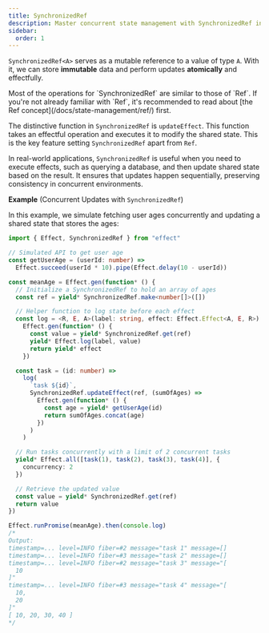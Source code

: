 ```yaml
---
title: SynchronizedRef
description: Master concurrent state management with SynchronizedRef in Effect, a mutable reference that supports atomic, effectful updates to shared state in concurrent environments.
sidebar:
  order: 1
---
```



`SynchronizedRef<A>` serves as a mutable reference to a value of type `A`.
With it, we can store **immutable** data and perform updates **atomically** and effectfully.

<Aside type="tip" title="Learn Ref First">
  Most of the operations for `SynchronizedRef` are similar to those of
  `Ref`. If you're not already familiar with `Ref`, it's recommended to
  read about [the Ref concept](/docs/state-management/ref/) first.
</Aside>

The distinctive function in `SynchronizedRef` is `updateEffect`.
This function takes an effectful operation and executes it to modify the shared state.
This is the key feature setting `SynchronizedRef` apart from `Ref`.

In real-world applications, `SynchronizedRef` is useful when you need to execute effects, such as querying a database, and then update shared state based on the result. It ensures that updates happen sequentially, preserving consistency in concurrent environments.

**Example** (Concurrent Updates with `SynchronizedRef`)

In this example, we simulate fetching user ages concurrently and updating a shared state that stores the ages:

```ts twoslash
import { Effect, SynchronizedRef } from "effect"

// Simulated API to get user age
const getUserAge = (userId: number) =>
  Effect.succeed(userId * 10).pipe(Effect.delay(10 - userId))

const meanAge = Effect.gen(function* () {
  // Initialize a SynchronizedRef to hold an array of ages
  const ref = yield* SynchronizedRef.make<number[]>([])

  // Helper function to log state before each effect
  const log = <R, E, A>(label: string, effect: Effect.Effect<A, E, R>) =>
    Effect.gen(function* () {
      const value = yield* SynchronizedRef.get(ref)
      yield* Effect.log(label, value)
      return yield* effect
    })

  const task = (id: number) =>
    log(
      `task ${id}`,
      SynchronizedRef.updateEffect(ref, (sumOfAges) =>
        Effect.gen(function* () {
          const age = yield* getUserAge(id)
          return sumOfAges.concat(age)
        })
      )
    )

  // Run tasks concurrently with a limit of 2 concurrent tasks
  yield* Effect.all([task(1), task(2), task(3), task(4)], {
    concurrency: 2
  })

  // Retrieve the updated value
  const value = yield* SynchronizedRef.get(ref)
  return value
})

Effect.runPromise(meanAge).then(console.log)
/*
Output:
timestamp=... level=INFO fiber=#2 message="task 1" message=[]
timestamp=... level=INFO fiber=#3 message="task 2" message=[]
timestamp=... level=INFO fiber=#2 message="task 3" message="[
  10
]"
timestamp=... level=INFO fiber=#3 message="task 4" message="[
  10,
  20
]"
[ 10, 20, 30, 40 ]
*/
```
